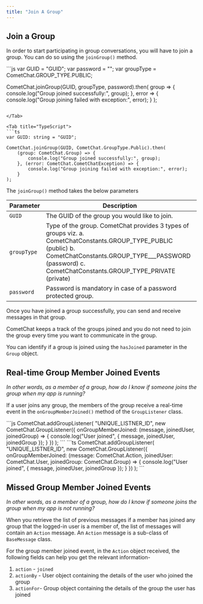 ```yaml
---
title: "Join A Group"
---
```




## Join a Group

In order to start participating in group conversations, you will have to join a group. You can do so using the `joinGroup()` method.

<Tabs>
<Tab title="JavaScript">
```js
var GUID = "GUID";
var password = "";
var groupType = CometChat.GROUP_TYPE.PUBLIC;

CometChat.joinGroup(GUID, groupType, password).then(
  group => {
    console.log("Group joined successfully:", group);
  }, error => {
    console.log("Group joining failed with exception:", error);
  }
);
```

</Tab>

<Tab title="TypeScript">
```ts
var GUID: string = "GUID";

CometChat.joinGroup(GUID, CometChat.GroupType.Public).then(
    (group: CometChat.Group) => {
        console.log("Group joined successfully:", group);
    }, (error: CometChat.CometChatException) => {
        console.log("Group joining failed with exception:", error);
    }
);
```

</Tab>

</Tabs>

The `joinGroup()` method takes the below parameters

| Parameter   | Description                                                                                                                                                                                                                     |
| ----------- | ------------------------------------------------------------------------------------------------------------------------------------------------------------------------------------------------------------------------------- |
| `GUID`      | The GUID of the group you would like to join.                                                                                                                                                                                   |
| `groupType` | Type of the group. CometChat provides 3 types of groups viz. a. CometChatConstants.GROUP\_TYPE\_PUBLIC (public) b. CometChatConstants.GROUP\_TYPE\_\_\_PASSWORD (password) c. CometChatConstants.GROUP\_TYPE\_PRIVATE (private) |
| `password`  | Password is mandatory in case of a password protected group.                                                                                                                                                                    |

Once you have joined a group successfully, you can send and receive messages in that group.

CometChat keeps a track of the groups joined and you do not need to join the group every time you want to communicate in the group.

You can identify if a group is joined using the `hasJoined` parameter in the `Group` object.

## Real-time Group Member Joined Events

*In other words, as a member of a group, how do I know if someone joins the group when my app is running?*

If a user joins any group, the members of the group receive a real-time event in the `onGroupMemberJoined()` method of the `GroupListener` class.

<Tabs>
<Tab title="JavaScript">
```js
CometChat.addGroupListener(
    "UNIQUE_LISTNER_ID",
    new CometChat.GroupListener({
        onGroupMemberJoined: (message, joinedUser, joinedGroup) => {
            console.log("User joined", { message, joinedUser, joinedGroup });
        }
    })
);
```

</Tab>

<Tab title="TypeScript">
```ts
CometChat.addGroupListener(
    "UNIQUE_LISTNER_ID",
    new CometChat.GroupListener({
        onGroupMemberJoined: (message: CometChat.Action, joinedUser: CometChat.User, joinedGroup: CometChat.Group) => {
            console.log("User joined", { message, joinedUser, joinedGroup });
        }
    })
);
```

</Tab>

</Tabs>

## Missed Group Member Joined Events

*In other words, as a member of a group, how do I know if someone joins the group when my app is not running?*

When you retrieve the list of previous messages if a member has joined any group that the logged-in user is a member of, the list of messages will contain an `Action` message. An `Action` message is a sub-class of `BaseMessage` class.

For the group member joined event, in the `Action` object received, the following fields can help you get the relevant information-

1. `action` - `joined`
2. `actionBy` - User object containing the details of the user who joined the group
3. `actionFor`- Group object containing the details of the group the user has joined
